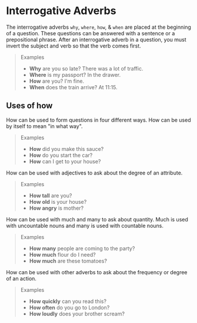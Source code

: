 # Interrogative Adverbs

The interrogative adverbs `why`, `where`, `how`, & `when` are placed at the beginning of a question. These questions can be answered with a sentence or a prepositional phrase. After an interrogative adverb in a question, you must invert the subject and verb so that the verb comes first.

> Examples
>
> - **Why** are you so late? There was a lot of traffic.
> - **Where** is my passport? In the drawer.
> - **How** are you? I'm fine.
> - **When** does the train arrive? At 11:15.

## Uses of how

How can be used to form questions in four different ways. How can be used by itself to mean "in what way".

> Examples
>
> - **How** did you make this sauce?
> - **How** do you start the car?
> - **How** can I get to your house?

How can be used with adjectives to ask about the degree of an attribute.

> Examples
>
> - **How tall** are you?
> - **How old** is your house?
> - **How angry** is mother?

How can be used with much and many to ask about quantity. Much is used with uncountable nouns and many is used with countable nouns.

> Examples
>
> - **How many** people are coming to the party?
> - **How much** flour do I need?
> - **How much** are these tomatoes?

How can be used with other adverbs to ask about the frequency or degree of an action.

> Examples
>
> - **How quickly** can you read this?
> - **How often** do you go to London?
> - **How loudly** does your brother scream?
